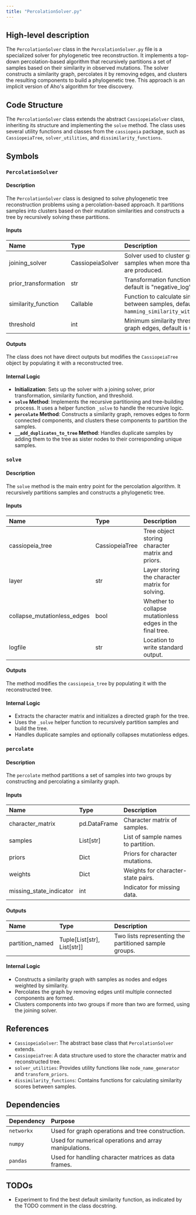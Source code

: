 ```yaml
---
title: "PercolationSolver.py"
---
```


## High-level description

The `PercolationSolver` class in the `PercolationSolver.py` file is a specialized solver for phylogenetic tree reconstruction. It implements a top-down percolation-based algorithm that recursively partitions a set of samples based on their similarity in observed mutations. The solver constructs a similarity graph, percolates it by removing edges, and clusters the resulting components to build a phylogenetic tree. This approach is an implicit version of Aho's algorithm for tree discovery.

## Code Structure

The `PercolationSolver` class extends the abstract `CassiopeiaSolver` class, inheriting its structure and implementing the `solve` method. The class uses several utility functions and classes from the `cassiopeia` package, such as `CassiopeiaTree`, `solver_utilities`, and `dissimilarity_functions`.

## Symbols

### `PercolationSolver`
#### Description
The `PercolationSolver` class is designed to solve phylogenetic tree reconstruction problems using a percolation-based approach. It partitions samples into clusters based on their mutation similarities and constructs a tree by recursively solving these partitions.

#### Inputs
| Name | Type | Description |
|:-----|:-----|:------------|
| joining_solver | CassiopeiaSolver | Solver used to cluster groups of samples when more than two groups are produced. |
| prior_transformation | str | Transformation function for priors, default is "negative_log". |
| similarity_function | Callable | Function to calculate similarity between samples, default is `hamming_similarity_without_missing`. |
| threshold | int | Minimum similarity threshold for graph edges, default is 0. |

#### Outputs
The class does not have direct outputs but modifies the `CassiopeiaTree` object by populating it with a reconstructed tree.

#### Internal Logic
- **Initialization**: Sets up the solver with a joining solver, prior transformation, similarity function, and threshold.
- **`solve` Method**: Implements the recursive partitioning and tree-building process. It uses a helper function `_solve` to handle the recursive logic.
- **`percolate` Method**: Constructs a similarity graph, removes edges to form connected components, and clusters these components to partition the samples.
- **`__add_duplicates_to_tree` Method**: Handles duplicate samples by adding them to the tree as sister nodes to their corresponding unique samples.

### `solve`
#### Description
The `solve` method is the main entry point for the percolation algorithm. It recursively partitions samples and constructs a phylogenetic tree.

#### Inputs
| Name | Type | Description |
|:-----|:-----|:------------|
| cassiopeia_tree | CassiopeiaTree | Tree object storing character matrix and priors. |
| layer | str | Layer storing the character matrix for solving. |
| collapse_mutationless_edges | bool | Whether to collapse mutationless edges in the final tree. |
| logfile | str | Location to write standard output. |

#### Outputs
The method modifies the `cassiopeia_tree` by populating it with the reconstructed tree.

#### Internal Logic
- Extracts the character matrix and initializes a directed graph for the tree.
- Uses the `_solve` helper function to recursively partition samples and build the tree.
- Handles duplicate samples and optionally collapses mutationless edges.

### `percolate`
#### Description
The `percolate` method partitions a set of samples into two groups by constructing and percolating a similarity graph.

#### Inputs
| Name | Type | Description |
|:-----|:-----|:------------|
| character_matrix | pd.DataFrame | Character matrix of samples. |
| samples | List[str] | List of sample names to partition. |
| priors | Dict | Priors for character mutations. |
| weights | Dict | Weights for character-state pairs. |
| missing_state_indicator | int | Indicator for missing data. |

#### Outputs
| Name | Type | Description |
|:-----|:-----|:------------|
| partition_named | Tuple[List[str], List[str]] | Two lists representing the partitioned sample groups. |

#### Internal Logic
- Constructs a similarity graph with samples as nodes and edges weighted by similarity.
- Percolates the graph by removing edges until multiple connected components are formed.
- Clusters components into two groups if more than two are formed, using the joining solver.

## References

- `CassiopeiaSolver`: The abstract base class that `PercolationSolver` extends.
- `CassiopeiaTree`: A data structure used to store the character matrix and reconstructed tree.
- `solver_utilities`: Provides utility functions like `node_name_generator` and `transform_priors`.
- `dissimilarity_functions`: Contains functions for calculating similarity scores between samples.

## Dependencies

| Dependency | Purpose |
|:-----------|:--------|
| `networkx` | Used for graph operations and tree construction. |
| `numpy` | Used for numerical operations and array manipulations. |
| `pandas` | Used for handling character matrices as data frames. |

## TODOs

- Experiment to find the best default similarity function, as indicated by the TODO comment in the class docstring.